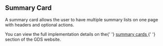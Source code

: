 
<Meta title="Components/SummaryCard/Information" />

<h2>Summary Card</h2>

<p>
  A summary card allows the user to have multiple summary lists on one page with
  headers and optional actions.
</p>

<p>
  You can view the full implementation details on the{' '}
  <a
    href="https://design-system.service.gov.uk/components/summary-list/#summary-cards"
    target="_blank"
    rel="noreferrer"
  >
    summary cards
  </a>{' '}
  section of the GDS website.
</p>
